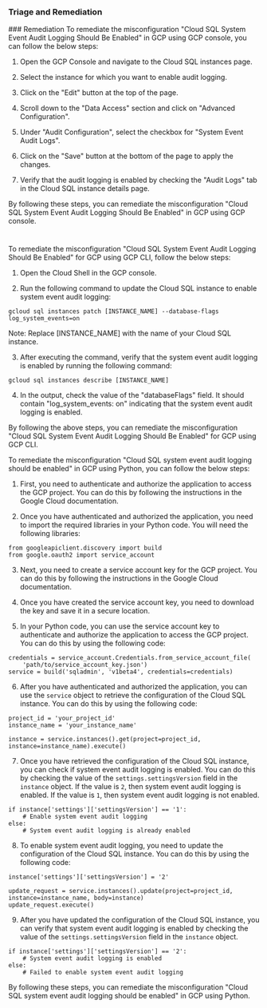 
### Triage and Remediation
<Tabs>
<Tab title='Remediation'>
### Remediation

<AccordionGroup>
<Accordion title='Using Console' defaultOpen='true'>
To remediate the misconfiguration "Cloud SQL System Event Audit Logging Should Be Enabled" in GCP using GCP console, you can follow the below steps:

1. Open the GCP Console and navigate to the Cloud SQL instances page.

2. Select the instance for which you want to enable audit logging.

3. Click on the "Edit" button at the top of the page.

4. Scroll down to the "Data Access" section and click on "Advanced Configuration".

5. Under "Audit Configuration", select the checkbox for "System Event Audit Logs".

6. Click on the "Save" button at the bottom of the page to apply the changes.

7. Verify that the audit logging is enabled by checking the "Audit Logs" tab in the Cloud SQL instance details page.

By following these steps, you can remediate the misconfiguration "Cloud SQL System Event Audit Logging Should Be Enabled" in GCP using GCP console.

#
</Accordion>

<Accordion title='Using CLI'>
To remediate the misconfiguration "Cloud SQL System Event Audit Logging Should Be Enabled" for GCP using GCP CLI, follow the below steps:

1. Open the Cloud Shell in the GCP console.

2. Run the following command to update the Cloud SQL instance to enable system event audit logging:

```
gcloud sql instances patch [INSTANCE_NAME] --database-flags log_system_events=on
```

Note: Replace [INSTANCE_NAME] with the name of your Cloud SQL instance.

3. After executing the command, verify that the system event audit logging is enabled by running the following command:

```
gcloud sql instances describe [INSTANCE_NAME]
```

4. In the output, check the value of the "databaseFlags" field. It should contain "log_system_events: on" indicating that the system event audit logging is enabled.

By following the above steps, you can remediate the misconfiguration "Cloud SQL System Event Audit Logging Should Be Enabled" for GCP using GCP CLI.
</Accordion>

<Accordion title='Using Python'>
To remediate the misconfiguration "Cloud SQL system event audit logging should be enabled" in GCP using Python, you can follow the below steps:

1. First, you need to authenticate and authorize the application to access the GCP project. You can do this by following the instructions in the Google Cloud documentation.

2. Once you have authenticated and authorized the application, you need to import the required libraries in your Python code. You will need the following libraries:

```
from googleapiclient.discovery import build
from google.oauth2 import service_account
```

3. Next, you need to create a service account key for the GCP project. You can do this by following the instructions in the Google Cloud documentation.

4. Once you have created the service account key, you need to download the key and save it in a secure location.

5. In your Python code, you can use the service account key to authenticate and authorize the application to access the GCP project. You can do this by using the following code:

```
credentials = service_account.Credentials.from_service_account_file(
    'path/to/service_account_key.json')
service = build('sqladmin', 'v1beta4', credentials=credentials)
```

6. After you have authenticated and authorized the application, you can use the `service` object to retrieve the configuration of the Cloud SQL instance. You can do this by using the following code:

```
project_id = 'your_project_id'
instance_name = 'your_instance_name'

instance = service.instances().get(project=project_id, instance=instance_name).execute()
```

7. Once you have retrieved the configuration of the Cloud SQL instance, you can check if system event audit logging is enabled. You can do this by checking the value of the `settings.settingsVersion` field in the `instance` object. If the value is `2`, then system event audit logging is enabled. If the value is `1`, then system event audit logging is not enabled.

```
if instance['settings']['settingsVersion'] == '1':
    # Enable system event audit logging
else:
    # System event audit logging is already enabled
```

8. To enable system event audit logging, you need to update the configuration of the Cloud SQL instance. You can do this by using the following code:

```
instance['settings']['settingsVersion'] = '2'

update_request = service.instances().update(project=project_id, instance=instance_name, body=instance)
update_request.execute()
```

9. After you have updated the configuration of the Cloud SQL instance, you can verify that system event audit logging is enabled by checking the value of the `settings.settingsVersion` field in the `instance` object.

```
if instance['settings']['settingsVersion'] == '2':
    # System event audit logging is enabled
else:
    # Failed to enable system event audit logging
```

By following these steps, you can remediate the misconfiguration "Cloud SQL system event audit logging should be enabled" in GCP using Python.
</Accordion>

</AccordionGroup>
</Tab>
</Tabs>
